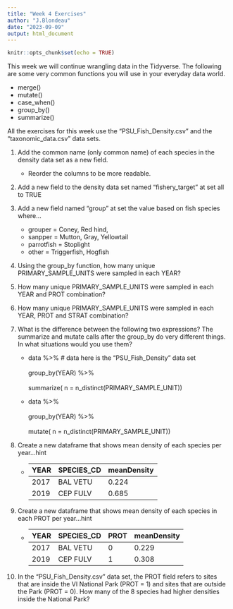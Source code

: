 ```yaml
---
title: "Week 4 Exercises"
author: "J.Blondeau"
date: "2023-09-09"
output: html_document
---
```


```r
knitr::opts_chunk$set(echo = TRUE)
```

This week we will continue wrangling data in the Tidyverse.  The following are some very common functions you will use in your everyday data world.

- merge()
- mutate()
- case_when()
- group_by()
- summarize()


All the exercises for this week use the "PSU_Fish_Density.csv" and the "taxonomic_data.csv" data sets.

1. Add the common name (only common name) of each species in the density data set as a new field.  
    - Reorder the columns to be more readable.

2. Add a new field to the density data set named "fishery_target" at set all to TRUE

3. Add a new field named "group" at set the value based on fish species where...
    - grouper = Coney, Red hind, 
    - sanpper = Mutton, Gray, Yellowtail
    - parrotfish = Stoplight
    - other = Triggerfish, Hogfish
    
4. Using the group_by function, how many unique PRIMARY_SAMPLE_UNITS were sampled in each YEAR?

5. How many unique PRIMARY_SAMPLE_UNITS were sampled in each YEAR and PROT combination?

6. How many unique PRIMARY_SAMPLE_UNITS were sampled in each YEAR, PROT and STRAT combination?

7. What is the difference between the following two expressions?  The summarize and mutate calls after the group_by do very different things.  In what situations would you use them?
    
    - data %>% # data here is the "PSU_Fish_Density" data set
        <br></br>
        group_by(YEAR) %>% 
        <br></br>
        summarize( n = n_distinct(PRIMARY_SAMPLE_UNIT))

    - data %>%
        <br></br>
        group_by(YEAR) %>% 
        <br></br>
        mutate( n = n_distinct(PRIMARY_SAMPLE_UNIT))
        
        
8. Create a new dataframe that shows mean density of each species per year...hint
    - YEAR  | SPECIES_CD  | meanDensity
      ----- | ----------  | -----------
      2017  | BAL VETU    |    0.224   
      2019  | CEP FULV    |    0.685
      
9. Create a new dataframe that shows mean density of each species in each PROT per year...hint
    - YEAR  | SPECIES_CD  | PROT | meanDensity
      ----- | ----------  | -----|-----------
      2017  | BAL VETU    | 0    |0.229  
      2019  | CEP FULV    | 1    |0.308

10. In the "PSU_Fish_Density.csv" data set, the PROT field refers to sites that are inside the VI National Park (PROT = 1) and sites that are outside the Park (PROT = 0).  How many of the 8 species had higher densities inside the National Park?